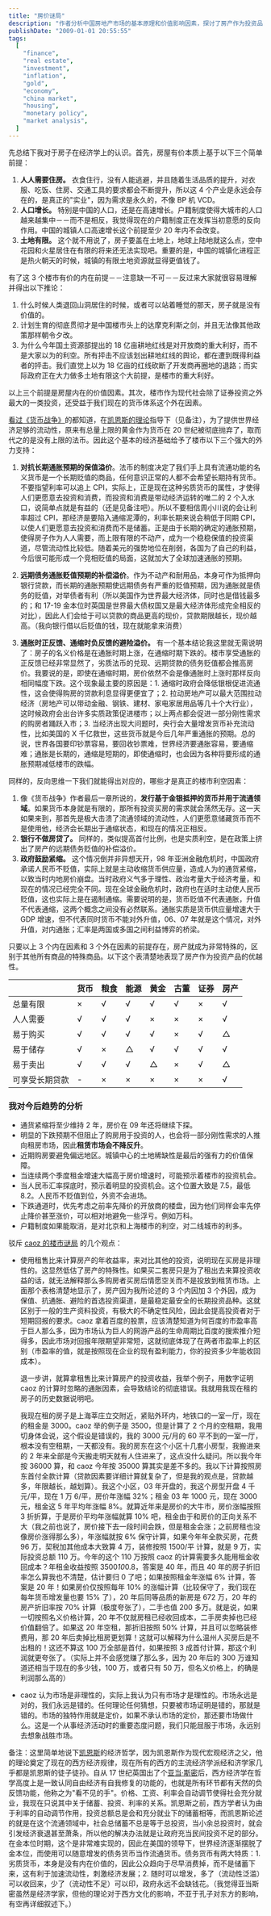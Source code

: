 ```yaml
---
title: "房价谜局"
description: "作者分析中国房地产市场的基本原理和价值影响因素，探讨了房产作为投资品的特殊性，论述了包括人口增长、土地有限和货币政策等多方面对房价的影响，并对当时房地产市场趋势提出自己的判断和投资建议。"
publishDate: "2009-01-01 20:55:55"
tags:
  [
    "finance",
    "real estate",
    "investment",
    "inflation",
    "gold",
    "economy",
    "china market",
    "housing",
    "monetary policy",
    "market analysis",
  ]
---
```


先总结下我对于房子在经济学上的认识。首先，房屋有价本质上基于以下三个简单前提：

1. **人人需要住房。** 衣食住行，没有人能逃避，并且随着生活品质的提升，对衣服、吃饭、住房、交通工具的要求都会不断提升，所以这 4 个产业是永远会存在的，是真正的"实业"，因为需求是永久的，不像 BP 机 VCD。
2. **人口增长。** 特别是中国的人口，还是在高速增长。户籍制度使得大城市的人口越来越集中－－而不是相反，我觉得现在的户籍制度正在发挥当初意愿的反向作用。中国的城镇人口高速增长这个前提至少 20 年内不会改变。
3. **土地有限。** 这个就不用说了，房子要盖在土地上，地球上陆地就这么点，空中花园和火星居住在有限的将来还无法实现吧。重要的是，中国的城镇化进程正是热火朝天的时候，城镇的有限土地资源就显得更值钱了。

有了这 3 个楼市有价的内在前提－－注意缺一不可－－反过来大家就很容易理解并得出以下推论：

1. 什么时候人类退回山洞居住的时候，或者可以站着睡觉的那天，房子就是没有价值的。
2. 计划生育的彻底贯彻才是中国楼市头上的达摩克利斯之剑，并且无法像其他政策那样朝令夕改。
3. 为什么今年国土资源部提出的 18 亿亩耕地红线是对开放商的重大利好，而不是大家以为的利空。所有抨击不应该划出耕地红线的舆论，都在遭到既得利益者的抨击。我们直觉上以为 18 亿亩的红线砍断了开发商再圈地的退路；而实际政府正在大力做多土地有限这个大前提，是楼市的重大利好。

以上三个前提是房屋内在的价值因素。其次，楼市作为现代社会除了证券投资之外最大的一类投资，还受益于我们现在的货币体系这个外在因素。

[看过《货币战争》](http://www.xdanger.com/2007/10/28/000069.html)的都知道，在[凯恩斯的理论](http://www.amazon.cn/mn/detailApp?prodid=zjbk631278&source=heima8_115751)指导下（见备注），为了提供世界经济足够的流动性，原来有总量上限的黄金作为货币在 20 世纪被彻底抛弃了，取而代之的是没有上限的法币。因此这个基本的经济基础给予了楼市以下三个强大的外力支持：

1. **对抗长期通胀预期的保值溢价**。法币的制度决定了我们手上具有流通功能的名义货币是一个长期贬值的商品，任何意识正常的人都不会希望长期持有货币。不要指望利率可以追上 CPI，实际上，正是现在这种劣质货币的属性，才使得人们更愿意去投资和消费，而投资和消费是带动经济运转的唯二的 2 个入水口，说简单点就是有益的（还是见备注吧）。所以不要相信周小川说的会让利率超过 CPI，那经济是要陷入通缩泥潭的，利率长期来说会稍低于同期 CPI，以使人们更愿意去投资和消费而不是储蓄。正是由于长期的确定的通胀预期，使得房子作为人人需要，而上限有限的不动产，成为一个稳稳保值的投资渠道，尽管流动性比较低。随着美元的强势地位在削弱，各国为了自己的利益，今后很可能形成一个竞相贬值的局面，这就加大了全球加速通胀的预期。

2. **远期债务通胀贬值预期的补偿溢价**。作为不动产和耐用品，本身可作为抵押向银行贷款，而长期的通胀预期使远期债务有严重的贬值预期，因为通胀就是债务的贬值，对举债者有利（所以美国作为世界最大经济体，同时也是借钱最多的；和 17-19 金本位时英国是世界最大债权国又是最大经济体形成完全相反的对比），因此人们会给于可以贷款的商品更高的现价，贷款期限越长，现价越高。（我向银行借以后贬值的钱，现在就能拿来消费）

3. **通胀时正反馈、通缩时负反馈的避险溢价。** 有一个基本结论我这里就无需说明了：房子的名义价格是在通胀时期上涨，在通缩时期下跌的。楼市享受通胀的正反馈已经非常显然了，劣质法币的兑现、远期贷款的债务贬值都会推高房价。我要说的是，即使在通缩时期，房价依然不会是像通胀时上涨时那样反向相同幅度下跌。这个现象最主要的原因是：1. 通缩时政府会降低银根促进流通性，这会使得购房的贷款利息显得更便宜了；2. 拉动房地产可以最大范围拉动经济（房地产可以带动金融、钢铁、建材、家电家居用品等几十个大行业），这时候政府会出台许多实质政策促进楼市；以上两点都会促进一部分刚性需求的购房者踊跃入市；3. 当经济出现大问题时，央行会大量增发货币补充流动性，比如美国的 X 千亿救世，这些货币就是今后几年严重通胀的预期。总的说，世界各国要印钞票容易，要回收钞票难，世界经济要通胀容易，要通缩难；通胀是长期的，通缩是短期的，即使通缩时，也会因为各种将要形成的通胀预期减低楼市的跌幅。

同样的，反向思维一下我们就能得出对应的，哪些才是真正的楼市利空因素：

1. 像《货币战争》作者最后一章所说的，**发行基于金银抵押的货币并用于流通领域**。如果货币本身就是有限的，那所有投资买房的需求就会荡然无存。这一天如果来到，那首先是极大击溃了流通领域的流动性，人们更愿意储藏货币而不是使用他，经济会长期出于通缩状态，和现在的情况正相反。
2. **银行不做房贷了。** 同样的，类似提高首付比例，也是实质利空，是在政策上挤出了房产的远期债务贬值的补偿溢价。
3. **政府鼓励紧缩。** 这个情况倒并非异想天开，98 年亚洲金融危机时，中国政府承诺人民币不贬值，实际上就是主动收缩货币供应量，造成人为的通货紧缩，以致当时内地房价崩盘。当时政府义气多于理性、政治考量大于经济考量，和现在的情况已经完全不同。现在全球金融危机时，政府也在适时主动使人民币贬值，这也实际上是在遏制通缩。需要说明的是，货币贬值不代表通胀，升值不代表通缩，这两个概念之间没有必然联系。通胀实质是货币供应量增速大于 GDP 增速，但不代表同时货币不能对外升值，06、07 年就是这个情况，对外升值，对内通胀；汇率是两国或多国之间利益博弈的桥梁。

只要以上 3 个内在因素和 3 个外在因素的前提存在，房产就成为非常特殊的，区别于其他所有商品的特殊商品。以下这个表清楚地表现了房产作为投资产品的优越性。

|                | 货币 | 粮食 | 能源 | 黄金 | 古董 | 证券 | 房产 |
| -------------- | ---- | ---- | ---- | ---- | ---- | ---- | ---- |
| 总量有限       | ×    | √    | √    | √    | √    | ×    | √    |
| 人人需要       | √    | √    | √    | ×    | ×    | ×    | √    |
| 易于购买       | √    | √    | √    | √    | ×    | √    | △    |
| 易于储存       | √    | ×    | △    | √    | √    | √    | √    |
| 易于卖出       | √    | √    | √    | △    | ×    | √    | △    |
| 可享受长期贷款 | -    | ×    | ×    | ×    | ×    | ×    | √    |

### 我对今后趋势的分析

- 通货紧缩将至少维持 2 年，房价在 09 年还将继续下探。
- 明显的下跌预期不但阻止了购房用于投资的人，也会将一部分刚性需求的人推向租房市场，因此**租赁市场会不降反升**。
- 近期购房要避免偏远地区。城镇中心的土地稀缺性是最后的强有力的价值保障。
- 当连续两个季度租金增速大幅高于房价增速时，可能预示着楼市的投资机会。
- 当人民币汇率探底时，预示着明显的投资机会。这个位置大致是 7.5，最低 8.2。人民币不贬值到位，外资不会进场。
- 下跌通道时，优先考虑之前率先降价的开放商的楼盘，因为他们同样会率先停止降价甚至涨价，可以相对地避免一些浮亏。例如万科。
- 户籍制度如果能取消，是对北京和上海楼市的利空，对二线城市的利多。

驳斥 [caoz 的楼市谜局](http://hi.baidu.com/caoz/blog/item/d6dfa3cc7a38081701e9288f.html) 的几个观点：

- 使用租售比来计算房产的年收益率，来对比其他的投资，说明现在买房是非理性的。这显然低估了房产的特殊性。如果买二套房只是为了租出去来算投资收益的话，就无法解释那么多购房者买房后情愿空关而不是投放到租赁市场。上面那个表格清楚地显示了，房产因为我所论述的 3 个内因加 3 个外因，成为保值、抗通胀、避险的首选投资渠道，是最稳定最安全的长期投资品种。这就区别于一般的生产资料投资，有极大的不确定性风险，因此会提高投资者对于短期回报的要求。caoz 拿着百度的股票，应该清楚知道为何百度的市盈率高于巨人那么多，因为市场认为巨人的网游产品的生命周期比百度的搜索推介短得多，因此市场对回报年限期望非常短，这就彻底体现了在两者市盈率上的区别（市盈率的值，就是按照现在企业的现有盈利能力，你的投资多少年能收回成本）。

  退一步讲，就算拿租售比来计算房产的投资收益，我举个例子，用数字证明 caoz 的计算时忽略的通胀因素，会导致结论的彻底错误。我就用我现在租的房子的历史数据说明吧。

  我现在租的房子是上海莘庄立交附近，紧贴外环内，地铁口的一室一厅，现在的租金是 3000。caoz 举的例子是 3500，但是计算了 2 个月的空租期，我用切身体会说，这个假设是错误的，我的 3000 元/月的 60 平不到的一室一厅，根本没有空租期，一天都没有。我的房东在这个小区十几套小房型，我搬进来的 2 年来全部是今天搬走明天就有人住进来了，这点没什么疑问。所以我今年按 36000 算，和 caoz 今年按 35000 算其实是差不多的。我以下计算按照房东首付全款计算（贷款因素要详细计算就复杂了，但是我的观点是，贷款越多，年限越长，越划算）。我这个小区，03 年开盘的，我这个房型开盘 4 千元/平，现在 1 万 6/平，房价年涨幅 32%；租金 03 年 1000 元，现在 3000 元，租金这 5 年平均年涨幅 8%。就算近年来是房价的大牛市，房价涨幅按照 3 折折算，于是房价平均年涨幅就算 10% 吧，租金由于和房价的正向关系不大（我之前也说了，房价接下去一段时间会跌，但是租金会涨；之前房租也没像房价涨得那么多），年涨幅就按 6% 保守计算，如果今年年全款买房，花费 96 万，契税加其他成本大致算 4 万，装修按照 1500/平 计算，就是 9 万，实际投资总额 110 万。今年的这个 110 万按照 caoz 的计算需要多久能用租金收回成本？年租金收益按照 3500*10*0.8，答案是 40 年，而且 40 年的房子折旧率怎么算我也不清楚，估计要归 0 了吧；如果按照租金年涨幅 6% 计算，答案是 20 年！如果房价仅按照每年 10% 的涨幅计算（比较保守了，我们现在每年货币增发量也要 15% 了），20 年后同等品质的新房是 672 万，20 年的房产折旧率按 70% 计算（极度夸张了），二手也值 200 多万。就是说，如果一切按照名义价格计算，20 年不仅就房租已经收回成本，二手房卖掉也已经价值翻倍了。如果这 20 年空租，那折旧按照 50% 计算，并且可以忽略装修费用，那 20 年后卖掉比租房更划算！这就可以解释为什么温州人买房后是不出租的！这还不算这 100 万全部是首付，如果按照 3 成首付计算，那这个利润就更夸张了。（实际上并不会感觉赚了那么多，因为 20 年后的 300 万谁知道还相当于现在的多少钱，100 万，或者只有 50 万，但名义价格上，的确是利润那么高的）

- caoz 认为市场是非理性的，实际上我认为只有市场才是理性的。市场永远是对的，我们永远是错的。任何理论任何猜想，只要被市场证明是错的，那就是错的。市场的独特作用就是定价，如果不承认市场的定价，那还要市场做什么。这是一个从事经济活动时的重要态度问题，我们只能屈服于市场，永远别去想象战胜市场。

备注：这里简单地说下[凯恩斯](http://zh.wikipedia.org/wiki/%E7%BA%A6%E7%BF%B0%C2%B7%E6%A2%85%E7%BA%B3%E5%BE%B7%C2%B7%E5%87%AF%E6%81%A9%E6%96%AF)的经济哲学，因为凯恩斯作为现代宏观经济之父，他的理论奠定了现在的西方经济规律，现在所有的西方的主流经济学派经和济学家几乎都是凯恩斯的徒子徒孙。自从 17 世纪英国出了个[亚当·斯密](http://zh.wikipedia.org/w/index.php?title=%E4%BA%9A%E5%BD%93%C2%B7%E6%96%AF%E5%AF%86&variant=zh-cn)后，西方经济学在哲学高度上是一致认同自由经济有自我修复的功能的，也就是所有环节都有天然的负反馈功能，他称之为"看不见的手"。价格、工资、利率会自动调节使得社会充分就业，我现在只说其中关于储蓄、投资、利率的关系。凯恩斯之前，西方学者认为由于利率的自动调节作用，投资总额总是会和充分就业下的储蓄相等，而凯恩斯论述的就是在这个流通领域中，社会总储蓄不总是等于总投资，当小余总投资时，就会引发经济衰退甚至萧条，所以他的解决办法就是让政府充当民间投资不足的部分。在金本位时期，这个是非常难实现的，因此在美国的领导下，世界经济逐渐摆脱了金本位，而使用可以随意增发的债务货币当作流通货币。债务货币有两大特质：1. 劣质货币，本身是没有内在价值的，因此公众趋向于尽早消费掉，而不是储蓄下来，这有利于加速流动性，刺激经济发展；2. 随时可以增发，多了（流动性泛滥）可以收回来，少了（流动性不足）可以印，政府永远不会缺钱花。（我觉得亚当斯密虽然是经济学家，但他的理论对于西方文化的影响，不亚于孔子对东方的影响，有空再详细叙述下。）
